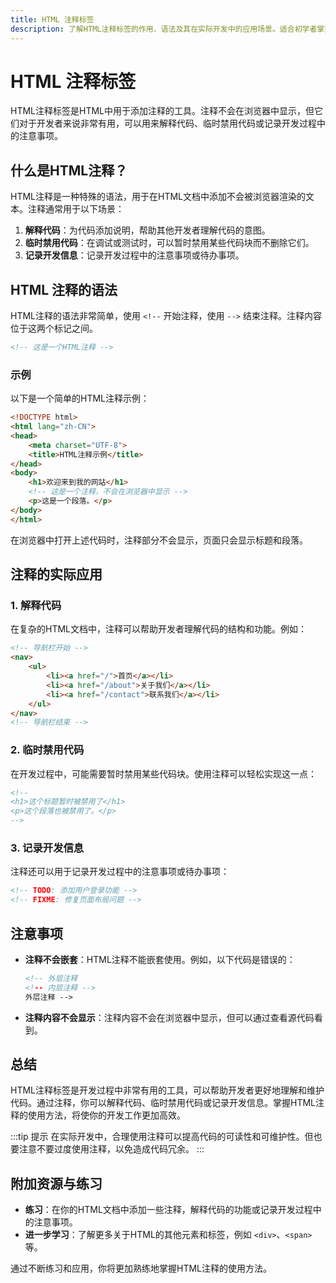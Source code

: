 ```yaml
---
title: HTML 注释标签
description: 了解HTML注释标签的作用、语法及其在实际开发中的应用场景。适合初学者掌握HTML注释的基础知识。
---
```


# HTML 注释标签

HTML注释标签是HTML中用于添加注释的工具。注释不会在浏览器中显示，但它们对于开发者来说非常有用，可以用来解释代码、临时禁用代码或记录开发过程中的注意事项。

## 什么是HTML注释？

HTML注释是一种特殊的语法，用于在HTML文档中添加不会被浏览器渲染的文本。注释通常用于以下场景：

1. **解释代码**：为代码添加说明，帮助其他开发者理解代码的意图。
2. **临时禁用代码**：在调试或测试时，可以暂时禁用某些代码块而不删除它们。
3. **记录开发信息**：记录开发过程中的注意事项或待办事项。

## HTML 注释的语法

HTML注释的语法非常简单，使用 `<!--` 开始注释，使用 `-->` 结束注释。注释内容位于这两个标记之间。

```html
<!-- 这是一个HTML注释 -->
```

### 示例

以下是一个简单的HTML注释示例：

```html
<!DOCTYPE html>
<html lang="zh-CN">
<head>
    <meta charset="UTF-8">
    <title>HTML注释示例</title>
</head>
<body>
    <h1>欢迎来到我的网站</h1>
    <!-- 这是一个注释，不会在浏览器中显示 -->
    <p>这是一个段落。</p>
</body>
</html>
```

在浏览器中打开上述代码时，注释部分不会显示，页面只会显示标题和段落。

## 注释的实际应用

### 1. 解释代码

在复杂的HTML文档中，注释可以帮助开发者理解代码的结构和功能。例如：

```html
<!-- 导航栏开始 -->
<nav>
    <ul>
        <li><a href="/">首页</a></li>
        <li><a href="/about">关于我们</a></li>
        <li><a href="/contact">联系我们</a></li>
    </ul>
</nav>
<!-- 导航栏结束 -->
```

### 2. 临时禁用代码

在开发过程中，可能需要暂时禁用某些代码块。使用注释可以轻松实现这一点：

```html
<!--
<h1>这个标题暂时被禁用了</h1>
<p>这个段落也被禁用了。</p>
-->
```

### 3. 记录开发信息

注释还可以用于记录开发过程中的注意事项或待办事项：

```html
<!-- TODO: 添加用户登录功能 -->
<!-- FIXME: 修复页面布局问题 -->
```

## 注意事项

- **注释不会嵌套**：HTML注释不能嵌套使用。例如，以下代码是错误的：

  ```html
  <!-- 外层注释
  <!-- 内层注释 -->
  外层注释 -->
  ```

- **注释内容不会显示**：注释内容不会在浏览器中显示，但可以通过查看源代码看到。

## 总结

HTML注释标签是开发过程中非常有用的工具，可以帮助开发者更好地理解和维护代码。通过注释，你可以解释代码、临时禁用代码或记录开发信息。掌握HTML注释的使用方法，将使你的开发工作更加高效。

:::tip 提示
在实际开发中，合理使用注释可以提高代码的可读性和可维护性。但也要注意不要过度使用注释，以免造成代码冗余。
:::

## 附加资源与练习

- **练习**：在你的HTML文档中添加一些注释，解释代码的功能或记录开发过程中的注意事项。
- **进一步学习**：了解更多关于HTML的其他元素和标签，例如 `<div>`、`<span>` 等。

通过不断练习和应用，你将更加熟练地掌握HTML注释的使用方法。